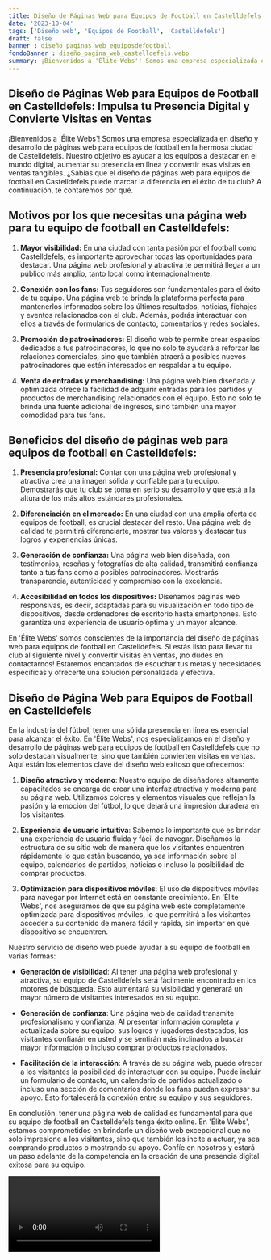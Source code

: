 ```yaml
---
title: Diseño de Páginas Web para Equipos de Football en Castelldefels
date: '2023-10-04'
tags: ['Diseño web', 'Equipos de Football', 'Castelldefels']
draft: false
banner : diseño_paginas_web_equiposdefootball
fondoBanner : diseño_pagina_web_castelldefels.webp
summary: ¡Bienvenidos a 'Élite Webs'! Somos una empresa especializada en diseño y desarrollo de páginas web para equipos de football en la hermosa ciudad de Castelldefels. Nuestro objetivo es ayudar a los equipos a destacar en el mundo digital, aumentar su presencia en línea y convertir esas visitas en ventas tangibles. ¿Sabías que el diseño de páginas web para equipos de football en Castelldefels puede marcar la diferencia en el éxito de tu club? A continuación, te contaremos por qué.
---
```


## Diseño de Páginas Web para Equipos de Football en Castelldefels: Impulsa tu Presencia Digital y Convierte Visitas en Ventas

¡Bienvenidos a 'Élite Webs'! Somos una empresa especializada en diseño y desarrollo de páginas web para equipos de football en la hermosa ciudad de Castelldefels. Nuestro objetivo es ayudar a los equipos a destacar en el mundo digital, aumentar su presencia en línea y convertir esas visitas en ventas tangibles. ¿Sabías que el diseño de páginas web para equipos de football en Castelldefels puede marcar la diferencia en el éxito de tu club? A continuación, te contaremos por qué.

## Motivos por los que necesitas una página web para tu equipo de football en Castelldefels:

1. **Mayor visibilidad:** En una ciudad con tanta pasión por el football como Castelldefels, es importante aprovechar todas las oportunidades para destacar. Una página web profesional y atractiva te permitirá llegar a un público más amplio, tanto local como internacionalmente.

2. **Conexión con los fans:** Tus seguidores son fundamentales para el éxito de tu equipo. Una página web te brinda la plataforma perfecta para mantenerlos informados sobre los últimos resultados, noticias, fichajes y eventos relacionados con el club. Además, podrás interactuar con ellos a través de formularios de contacto, comentarios y redes sociales.

3. **Promoción de patrocinadores:** El diseño web te permite crear espacios dedicados a tus patrocinadores, lo que no solo te ayudará a reforzar las relaciones comerciales, sino que también atraerá a posibles nuevos patrocinadores que estén interesados en respaldar a tu equipo.

4. **Venta de entradas y merchandising:** Una página web bien diseñada y optimizada ofrece la facilidad de adquirir entradas para los partidos y productos de merchandising relacionados con el equipo. Esto no solo te brinda una fuente adicional de ingresos, sino también una mayor comodidad para tus fans.

## Beneficios del diseño de páginas web para equipos de football en Castelldefels:

1. **Presencia profesional:** Contar con una página web profesional y atractiva crea una imagen sólida y confiable para tu equipo. Demostrarás que tu club se toma en serio su desarrollo y que está a la altura de los más altos estándares profesionales.

2. **Diferenciación en el mercado:** En una ciudad con una amplia oferta de equipos de football, es crucial destacar del resto. Una página web de calidad te permitirá diferenciarte, mostrar tus valores y destacar tus logros y experiencias únicas.

3. **Generación de confianza:** Una página web bien diseñada, con testimonios, reseñas y fotografías de alta calidad, transmitirá confianza tanto a tus fans como a posibles patrocinadores. Mostrarás transparencia, autenticidad y compromiso con la excelencia.

4. **Accesibilidad en todos los dispositivos:** Diseñamos páginas web responsivas, es decir, adaptadas para su visualización en todo tipo de dispositivos, desde ordenadores de escritorio hasta smartphones. Esto garantiza una experiencia de usuario óptima y un mayor alcance.

En 'Élite Webs' somos conscientes de la importancia del diseño de páginas web para equipos de football en Castelldefels. Si estás listo para llevar tu club al siguiente nivel y convertir visitas en ventas, ¡no dudes en contactarnos! Estaremos encantados de escuchar tus metas y necesidades específicas y ofrecerte una solución personalizada y efectiva.

<GifSeo />

<Cta />

## Diseño de Página Web para Equipos de Football en Castelldefels

En la industria del fútbol, tener una sólida presencia en línea es esencial para alcanzar el éxito. En 'Élite Webs', nos especializamos en el diseño y desarrollo de páginas web para equipos de football en Castelldefels que no solo destacan visualmente, sino que también convierten visitas en ventas. Aquí están los elementos clave del diseño web exitoso que ofrecemos:

1. **Diseño atractivo y moderno**: Nuestro equipo de diseñadores altamente capacitados se encarga de crear una interfaz atractiva y moderna para su página web. Utilizamos colores y elementos visuales que reflejan la pasión y la emoción del fútbol, lo que dejará una impresión duradera en los visitantes.

2. **Experiencia de usuario intuitiva**: Sabemos lo importante que es brindar una experiencia de usuario fluida y fácil de navegar. Diseñamos la estructura de su sitio web de manera que los visitantes encuentren rápidamente lo que están buscando, ya sea información sobre el equipo, calendarios de partidos, noticias o incluso la posibilidad de comprar productos.

3. **Optimización para dispositivos móviles**: El uso de dispositivos móviles para navegar por Internet está en constante crecimiento. En 'Élite Webs', nos aseguramos de que su página web esté completamente optimizada para dispositivos móviles, lo que permitirá a los visitantes acceder a su contenido de manera fácil y rápida, sin importar en qué dispositivo se encuentren.

Nuestro servicio de diseño web puede ayudar a su equipo de football en varias formas:

- **Generación de visibilidad**: Al tener una página web profesional y atractiva, su equipo de Castelldefels será fácilmente encontrado en los motores de búsqueda. Esto aumentará su visibilidad y generará un mayor número de visitantes interesados en su equipo.

- **Generación de confianza**: Una página web de calidad transmite profesionalismo y confianza. Al presentar información completa y actualizada sobre su equipo, sus logros y jugadores destacados, los visitantes confiarán en usted y se sentirán más inclinados a buscar mayor información o incluso comprar productos relacionados.

- **Facilitación de la interacción**: A través de su página web, puede ofrecer a los visitantes la posibilidad de interactuar con su equipo. Puede incluir un formulario de contacto, un calendario de partidos actualizado o incluso una sección de comentarios donde los fans puedan expresar su apoyo. Esto fortalecerá la conexión entre su equipo y sus seguidores.

En conclusión, tener una página web de calidad es fundamental para que su equipo de football en Castelldefels tenga éxito online. En 'Élite Webs', estamos comprometidos en brindarle un diseño web excepcional que no solo impresione a los visitantes, sino que también los incite a actuar, ya sea comprando productos o mostrando su apoyo. Confíe en nosotros y estará un paso adelante de la competencia en la creación de una presencia digital exitosa para su equipo.

<Video />

<CtaBot job='Equipos de Football' city='Castelldefels'/>

<Gmaps query='Castelldefels+españa+maps' />